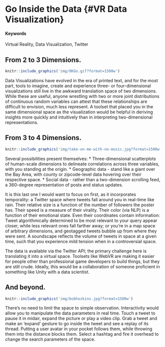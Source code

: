 # Go Inside the Data {#VR Data Visualization}

#### Keywords {-}
Virtual Reality, Data Visualization, Twitter

## From 2 to 3 Dimensions.

```r
knitr::include_graphics('img/OKGo.gif?format=1500w')
```

Data Visualizations have evolved in the era of printed text, and for the most part, tools to imagine, create and experience three- or four-dimensional visualizations still live in the awkward translation space of two dimensions.  While these are useful, anyone wrestling with two or more joint distributions of continuous random variables can attest that these relationships are difficult to envision, much less represent.  A toolset that placed you in the same dimensional space as the visualization would be helpful in deriving insights more quickly and intuitively than in interpreting two-dimensional representations.

## From 3 to 4 Dimensions.

```r
knitr::include_graphics('img/take-on-me-with-no-music.jpg?format=1500w')
```

Several possibilities present themselves:
* Three-dimensional scatterplots of human-scale dimensions to delineate correlations across three variables, with you standing at the origin.
* Geographic data - stand like a giant over the Bay Area, with county or zipcode-level data hovering over their respective space.
* Social data - rather than a two-dimension scrolling feed, a 360-degree representation of posts and status updates.

It is this last one I would want to focus on first, as it incorporates temporality:  a Twitter space where tweets fall around you in real-time like rain.  Their relative size is a function of the number of followers the poster has.  Their speed is a measure of their virality.  Their color (via NLP) is a function of their emotional state.  Even their coordinates contain information: Tweet algorithmically determined to be most relevant to your query appear closer, while less relevant ones fall farther away; or you're in a map space of arbitrary dimensions, and geotagged tweets bubble up from where they were sent.  A soundscape reflects the volume of tweets in space at a given time, such that you experience mild tension when in a controversial space.

The data is available via the Twitter API; the primary challenge here is translating it into a virtual space.  Toolsets like WebVR are making it easier for people other than professional game developers to build things, but they are still crude.  Ideally, this would be a collaboration of someone proficient in something like Unity with a data scientist.

## And beyond.

```r
knitr::include_graphics('img/bobhoskins.jpg?format=1500w')
```
There's no need to limit the space to simple observation.  Interactivity would allow you to manipulate the data parameters in real time.  Touch a tweet to pause it in midair, expand the picture or play a video clip.  Grab a tweet and make an 'expand' gesture to go inside the tweet and see a replay of its thread.  Putting a user avatar in your pocket follows them, while throwing them into the distance blocks them.  Select a hashtag and fire it overhead to change the search parameters of the space.

